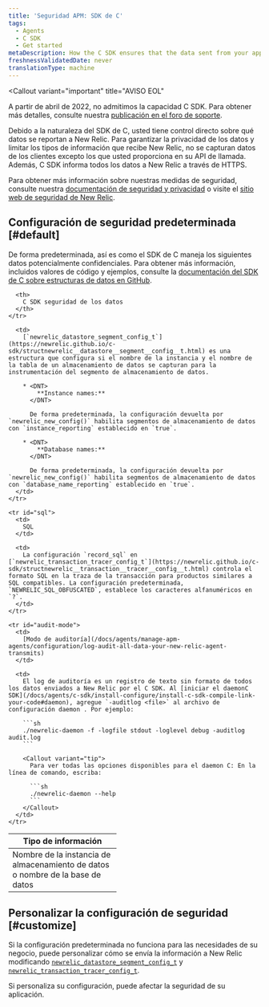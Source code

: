 ```yaml
---
title: 'Seguridad APM: SDK de C'
tags:
  - Agents
  - C SDK
  - Get started
metaDescription: How the C SDK ensures that the data sent from your application to be monitored by New Relic is secure.
freshnessValidatedDate: never
translationType: machine
---
```


<Callout
  variant="important"
  title="AVISO EOL"
>
  A partir de abril de 2022, no admitimos la capacidad C SDK. Para obtener más detalles, consulte nuestra [publicación en el foro de soporte](https://discuss.newrelic.com/t/q1-bulk-eol-announcement-fy23/181744).
</Callout>

Debido a la naturaleza del SDK de C, usted tiene control directo sobre qué datos se reportan a New Relic. Para garantizar la privacidad de los datos y limitar los tipos de información que recibe New Relic, no se capturan datos de los clientes excepto los que usted proporciona en su API de llamada. Además, C SDK informa todos los datos a New Relic a través de HTTPS.

Para obtener más información sobre nuestras medidas de seguridad, consulte nuestra [documentación de seguridad y privacidad](/docs/using-new-relic/new-relic-security/security/security-matters-data-privacy-new-relic) o visite el [sitio web de seguridad de New Relic](https://newrelic.com/security).

## Configuración de seguridad predeterminada [#default]

De forma predeterminada, así es como el SDK de C maneja los siguientes datos potencialmente confidenciales. Para obtener más información, incluidos valores de código y ejemplos, consulte la [documentación del SDK de C sobre estructuras de datos en GitHub](https://newrelic.github.io/c-sdk/annotated.html).

<table>
  <thead>
    <tr>
      <th width="200px">
        Tipo de información
      </th>

      <th>
        C SDK seguridad de los datos
      </th>
    </tr>
  </thead>

  <tbody>
    <tr id="name">
      <td>
        Nombre de la instancia de almacenamiento de datos o nombre de la base de datos
      </td>

      <td>
        [`newrelic_datastore_segment_config_t`](https://newrelic.github.io/c-sdk/structnewrelic__datastore__segment__config__t.html) es una estructura que configura si el nombre de la instancia y el nombre de la tabla de un almacenamiento de datos se capturan para la instrumentación del segmento de almacenamiento de datos.

        * <DNT>
            **Instance names:**
          </DNT>

          De forma predeterminada, la configuración devuelta por `newrelic_new_config()` habilita segmentos de almacenamiento de datos con `instance_reporting` establecido en `true`.

        * <DNT>
            **Database names:**
          </DNT>

          De forma predeterminada, la configuración devuelta por `newrelic_new_config()` habilita segmentos de almacenamiento de datos con `database_name_reporting` establecido en `true`.
      </td>
    </tr>

    <tr id="sql">
      <td>
        SQL
      </td>

      <td>
        La configuración `record_sql` en [`newrelic_transaction_tracer_config_t`](https://newrelic.github.io/c-sdk/structnewrelic__transaction__tracer__config__t.html) controla el formato SQL en la traza de la transacción para productos similares a SQL compatibles. La configuración predeterminada, `NEWRELIC_SQL_OBFUSCATED`, establece los caracteres alfanuméricos en `?`.
      </td>
    </tr>

    <tr id="audit-mode">
      <td>
        [Modo de auditoría](/docs/agents/manage-apm-agents/configuration/log-audit-all-data-your-new-relic-agent-transmits)
      </td>

      <td>
        El log de auditoría es un registro de texto sin formato de todos los datos enviados a New Relic por el C SDK. Al [iniciar el daemonC SDK](/docs/agents/c-sdk/install-configure/install-c-sdk-compile-link-your-code#daemon), agregue `-auditlog <file>` al archivo de configuración daemon . Por ejemplo:

        ```sh
        ./newrelic-daemon -f -logfile stdout -loglevel debug -auditlog audit.log
        ```

        <Callout variant="tip">
          Para ver todas las opciones disponibles para el daemon C: En la línea de comando, escriba:

          ```sh
          ./newrelic-daemon --help
          ```
        </Callout>
      </td>
    </tr>
  </tbody>
</table>

## Personalizar la configuración de seguridad [#customize]

Si la configuración predeterminada no funciona para las necesidades de su negocio, puede personalizar cómo se envía la información a New Relic modificando [`newrelic_datastore_segment_config_t`](https://newrelic.github.io/c-sdk/structnewrelic__datastore__segment__config__t.html) y [`newrelic_transaction_tracer_config_t`](https://newrelic.github.io/c-sdk/structnewrelic__transaction__tracer__config__t.html).

<Callout variant="caution">
  Si personaliza su configuración, puede afectar la seguridad de su aplicación.
</Callout>
